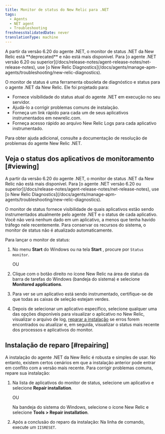 ```yaml
---
title: Monitor de status do New Relic para .NET
tags:
  - Agents
  - NET agent
  - Troubleshooting
freshnessValidatedDate: never
translationType: machine
---
```


<Callout variant="important">
  A partir da versão 6.20 do agente .NET, o monitor de status .NET da New Relic está <DoNotTranslate>**deprecated**</DoNotTranslate> e não está mais disponível. Para [o agente .NET versão 6.20 ou superior](/docs/release-notes/agent-release-notes/net-release-notes), use [o New Relic Diagnostics](/docs/agents/manage-apm-agents/troubleshooting/new-relic-diagnostics).
</Callout>

O monitor de status é uma ferramenta obsoleta de diagnóstico e status para o agente .NET da New Relic. Ele foi projetado para:

* Fornece visibilidade do status atual do agente .NET em execução no seu servidor.
* Ajudá-lo a corrigir problemas comuns de instalação.
* Forneça um link rápido para cada um de seus aplicativos instrumentados em newrelic.com.
* Forneça acesso rápido ao arquivo New Relic Logs para cada aplicativo instrumentado.

Para obter ajuda adicional, consulte a documentação de resolução de problemas do agente New Relic .NET.

## Veja o status dos aplicativos de monitoramento [#viewing]

<Callout variant="important">
  A partir da versão 6.20 do agente .NET, o monitor de status .NET da New Relic não está mais disponível. Para [o agente .NET versão 6.20 ou superior](/docs/release-notes/agent-release-notes/net-release-notes), use [o New Relic Diagnostics](/docs/agents/manage-apm-agents/troubleshooting/new-relic-diagnostics).
</Callout>

O monitor de status fornece visibilidade de quais aplicativos estão sendo instrumentados atualmente pelo agente .NET e o status de cada aplicativo. Você não verá nenhum dado em um aplicativo, a menos que tenha havido tráfego nele recentemente. Para conservar os recursos do sistema, o monitor de status não é atualizado automaticamente.

Para lançar o monitor de status:

1. No menu <DoNotTranslate>**Start**</DoNotTranslate> do Windows ou na tela <DoNotTranslate>**Start**</DoNotTranslate> , procure por `Status monitor`.

   OU

2. Clique com o botão direito no ícone New Relic na área de status da barra de tarefas do Windows (bandeja do sistema) e selecione <DoNotTranslate>**Monitored applications**</DoNotTranslate>.

3. Para ver se um aplicativo está sendo instrumentado, certifique-se de que todas as caixas de seleção estejam verdes.

4. Depois de selecionar um aplicativo específico, selecione qualquer uma das opções disponíveis para visualizar o aplicativo no New Relic, visualizar o arquivo de log, [reparar a instalação](#repairing) se erros forem encontrados ou atualizar e, em seguida, visualizar o status mais recente dos processos e aplicativos do monitor.

## Instalação de reparo [#repairing]

A instalação do agente .NET da New Relic é robusta e simples de usar. No entanto, existem certos cenários em que a instalação anterior pode entrar em conflito com a versão mais recente. Para corrigir problemas comuns, repare sua instalação:

1. Na lista de aplicativos do monitor de status, selecione um aplicativo e selecione <DoNotTranslate>**Repair installation**</DoNotTranslate>.

   OU

   Na bandeja do sistema do Windows, selecione o ícone New Relic e selecione <DoNotTranslate>**Tools > Repair installation**</DoNotTranslate>.

2. Após a conclusão do reparo da instalação: Na linha de comando, execute um `IISRESET`.